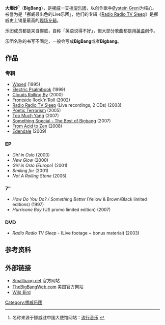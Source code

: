 {{Otheruses|other=同名的韩国流行音乐组合|BIGBANG}}
{{Infobox_Band
| name              = 大爆炸<br />BigBang
| image             = Bigbang.jpg
| caption           = 
| years_active      = 1992年至今
| country           = [[挪威|挪威]]
| genre           = [[摇滚乐|摇滚]]
| label             = [[Grand_Sport_Records|Grand Sport Records]]、[[华纳音乐|华纳音乐]]
| agentcompany      = 
| current_members   = [[Øystein_Greni|Øystein Greni]]<br />[[Olaf_Olsen|Olaf Olsen]]<br />[[Nikolai_Eilertsen|Nikolai Eilertsen]]
| past_members      = [[Christer_Engen|Christer Engen]]<br />[[Øyvind_Storli_Hoel|Øyvind Storli Hoel]]<br/>Karim Sayed<br />Stig Morten Sørheim<br /> Kristian Syvertsen<br />Martin Horntveth<br />Erik Tresselt<br />[[Lasse_Weeden|Lasse Weeden]]
| website           = {{URL|thebigbangweb.com}}
|background = group_or_band}}
'''大爆炸'''<ref>名称来源于挪威驻中国大使馆网站：[http://www.norway.org.cn/About_Norway/culture/music1/pop/ 流行音乐] {{Wayback|url=http://www.norway.org.cn/About_Norway/culture/music1/pop/ |date=20100323055611 }}</ref>（'''BigBang'''），是[[挪威|挪威]]一支[[摇滚|摇滚]][[乐团|乐团]]，以创作歌手[[Øystein_Greni|Øystein Greni]]为核心。被誉为是「挪威最出色的Live乐团」，他们的专辑《[[Radio_Radio_TV_Sleep|Radio Radio TV Sleep]]》是挪威史上销量最高的[[现场专辑|现场专辑]]。

乐团成员都是来自挪威，自称「英语说得不好」，但大部分歌曲都是用[[英语|英语]]创作。

乐团名称的书写不固定，一般会写成'''BigBang'''或者'''Bigbang'''。

== 作品 ==
=== 专辑 ===
*[[Waxed|Waxed]] (1995)
*[[Electric_Psalmbook|Electric Psalmbook]] (1999)
*[[Clouds_Rolling_By|Clouds Rolling By]] (2000)
*[[Frontside_Rock'n'Roll|Frontside Rock'n'Roll]] (2002)
*[[Radio_Radio_TV_Sleep|Radio Radio TV Sleep]] (Live recordings, 2 CDs) (2003) 
*[[Poetic_Terrorism|Poetic Terrorism]] (2005)
*[[Too_Much_Yang|Too Much Yang]] (2007)
*[[Something_Special_-_The_Best_of_Bigbang|Something Special - The Best of Bigbang]] (2007)
*[[From_Acid_to_Zen|From Acid to Zen]] (2008)
*[[Edendale_(专辑)|Edendale]] (2009)

=== EP ===
* ''Girl in Oslo'' (2000)
* ''New Glow'' (2000)
* ''Girl in Oslo (Europe)'' (2001)
* ''Smiling for'' (2001)
* ''Not A Rolling Stone'' (2005)

=== 7" ===
* ''How Do You Do? / Something Better'' (Yellow & Brown/Black limited editions) (1997)
* ''Hurricane Boy'' (US promo limited edition) (2007)

=== DVD ===
* ''Radio Radio TV Sleep'' - (Live footage + bonus material) (2003)

== 参考资料 ==
{{reflist}}

== 外部链接 ==
*[https://web.archive.org/web/20021122162212/http://www.smallbang.net/ Smallbang.net] 官方网站
*[http://www.thebigbangweb.com/ TheBigBangWeb.com]{{Wayback|url=http://www.thebigbangweb.com/ |date=20100306182508 }} 美国官方网站
*[http://home.no.net/wildbird Wild Bird]{{Wayback|url=http://home.no.net/wildbird |date=20090214040914 }} 

{{Authority control}}
{{DEFAULTSORT:BigBang}}
[[Category:挪威乐团|Category:挪威乐团]]